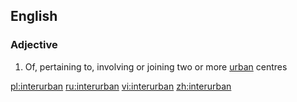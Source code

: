 ==English==

===Adjective===
{{en-adj}}

# Of, pertaining to, involving or joining two or more [[urban]] centres

[[pl:interurban]]
[[ru:interurban]]
[[vi:interurban]]
[[zh:interurban]]